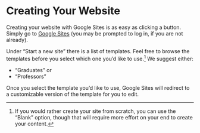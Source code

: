 # Creating Your Website {.sec-google}

Creating your website with Google Sites is as easy as clicking a button. Simply go to [Google Sites](https://sites.google.com) (you may be prompted to log in, if you are not already). 

Under "Start a new site" there is a list of templates. Feel free to browse the templates before you select which one you'd like to use.^[If you would rather create your site from scratch, you can use the "Blank" option, though that will require more effort on your end to create your content.] We suggest either:

* "Graduates" or
* "Professors"

Once you select the template you'd like to use, Google Sites will redirect to a customizable version of the template for you to edit.

